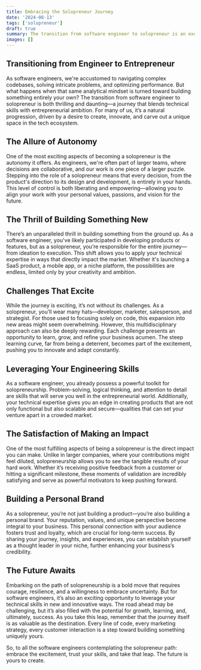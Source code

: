 ```yaml
---
title: Embracing the Solopreneur Journey
date: '2024-08-13'
tags: ['solopreneur']
draft: true
summary: The transition from software engineer to solopreneur is an exciting journey of autonomy, creativity, and personal growth, where you leverage your technical skills to build something uniquely your own.
images: []
---
```


## Transitioning from Engineer to Entrepreneur

As software engineers, we're accustomed to navigating complex codebases, solving intricate problems, and optimizing performance. But what happens when that same analytical mindset is turned toward building something entirely your own? The transition from software engineer to solopreneur is both thrilling and daunting—a journey that blends technical skills with entrepreneurial ambition. For many of us, it’s a natural progression, driven by a desire to create, innovate, and carve out a unique space in the tech ecosystem.

## The Allure of Autonomy

One of the most exciting aspects of becoming a solopreneur is the autonomy it offers. As engineers, we're often part of larger teams, where decisions are collaborative, and our work is one piece of a larger puzzle. Stepping into the role of a solopreneur means that every decision, from the product's direction to its design and development, is entirely in your hands. This level of control is both liberating and empowering—allowing you to align your work with your personal values, passions, and vision for the future.

## The Thrill of Building Something New

There’s an unparalleled thrill in building something from the ground up. As a software engineer, you've likely participated in developing products or features, but as a solopreneur, you’re responsible for the entire journey—from ideation to execution. This shift allows you to apply your technical expertise in ways that directly impact the market. Whether it's launching a SaaS product, a mobile app, or a niche platform, the possibilities are endless, limited only by your creativity and ambition.

## Challenges That Excite

While the journey is exciting, it’s not without its challenges. As a solopreneur, you’ll wear many hats—developer, marketer, salesperson, and strategist. For those used to focusing solely on code, this expansion into new areas might seem overwhelming. However, this multidisciplinary approach can also be deeply rewarding. Each challenge presents an opportunity to learn, grow, and refine your business acumen. The steep learning curve, far from being a deterrent, becomes part of the excitement, pushing you to innovate and adapt constantly.

## Leveraging Your Engineering Skills

As a software engineer, you already possess a powerful toolkit for solopreneurship. Problem-solving, logical thinking, and attention to detail are skills that will serve you well in the entrepreneurial world. Additionally, your technical expertise gives you an edge in creating products that are not only functional but also scalable and secure—qualities that can set your venture apart in a crowded market.

## The Satisfaction of Making an Impact

One of the most fulfilling aspects of being a solopreneur is the direct impact you can make. Unlike in larger companies, where your contributions might feel diluted, solopreneurship allows you to see the tangible results of your hard work. Whether it’s receiving positive feedback from a customer or hitting a significant milestone, these moments of validation are incredibly satisfying and serve as powerful motivators to keep pushing forward.

## Building a Personal Brand

As a solopreneur, you’re not just building a product—you’re also building a personal brand. Your reputation, values, and unique perspective become integral to your business. This personal connection with your audience fosters trust and loyalty, which are crucial for long-term success. By sharing your journey, insights, and experiences, you can establish yourself as a thought leader in your niche, further enhancing your business’s credibility.

## The Future Awaits

Embarking on the path of solopreneurship is a bold move that requires courage, resilience, and a willingness to embrace uncertainty. But for software engineers, it’s also an exciting opportunity to leverage your technical skills in new and innovative ways. The road ahead may be challenging, but it’s also filled with the potential for growth, learning, and, ultimately, success. As you take this leap, remember that the journey itself is as valuable as the destination. Every line of code, every marketing strategy, every customer interaction is a step toward building something uniquely yours.

So, to all the software engineers contemplating the solopreneur path: embrace the excitement, trust your skills, and take that leap. The future is yours to create.
